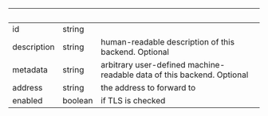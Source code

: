 
| &nbsp;      | &nbsp;  | &nbsp;                                                                 |
| ----------- | ------- | ---------------------------------------------------------------------- |
| id          | string  |                                                                        |
| description | string  | human-readable description of this backend. Optional                   |
| metadata    | string  | arbitrary user-defined machine-readable data of this backend. Optional |
| address     | string  | the address to forward to                                              |
| enabled     | boolean | if TLS is checked                                                      |
